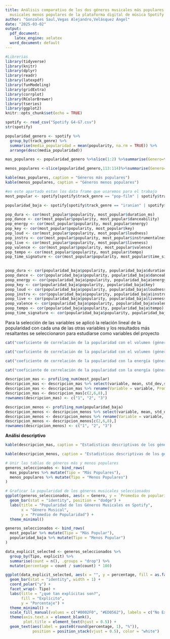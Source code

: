 ```yaml
---
title: Análisis comparativo de los dos géneros musicales más populares con los géneros
  musicales menos populares de la plataforma digital de música Spotify
author: "Gonzales Saul,Vegas Alejandro,Velásquez Ángel"
date: "2025-03-02"
output:
  pdf_document: 
    latex_engine: xelatex
  word_document: default
---
```


```r
#Librerias
library(tidyverse)
library(knitr)
library(dplyr)
library(readr)
library(latexpdf)
library(funModeling)
library(gridExtra)
library(corrplot)
library(RColorBrewer)
library(tseries)
library(ggplot2)
knitr::opts_chunk$set(echo = TRUE)
```

```r
spotify <- read_csv("Spotify G4-G7.csv")
str(spotify)
```



```r
popularidad_genero <- spotify %>%
  group_by(track_genre) %>%
  summarise(media_popularidad = mean(popularity, na.rm = TRUE)) %>%
  arrange(desc(media_popularidad))
```

```r

mas_populares <- popularidad_genero %>%slice(1:2) %>%summarise(Genero=track_genre,"Promedio de popularidad"=media_popularidad)

menos_populares <-slice(popularidad_genero,113:114)%>%summarise(Genero=track_genre,"Promedio de popularidad"=media_popularidad)
```


```r

kable(mas_populares, caption = "Géneros más populares")
kable(menos_populares, caption = "Géneros menos populares")
```


```r
#en este apartado estan los data frame que usaremos para el trabajo
most_popular <- spotify[spotify$track_genre == "pop-film" | spotify$track_genre == "k-pop",]

popularidad_baja <- spotify[spotify$track_genre == "iranian" | spotify$track_genre == "romance",]

```

```r
pop_dura <- cor(most_popular$popularity, most_popular$duration_ms)
pop_dance <- cor(most_popular$popularity, most_popular$danceability)
pop_energy <- cor(most_popular$popularity, most_popular$energy)
pop_key <- cor(most_popular$popularity, most_popular$key)
pop_loud <- cor(most_popular$popularity, most_popular$loudness)
pop_instru <- cor(most_popular$popularity, most_popular$instrumentalness)
pop_live <- cor(most_popular$popularity, most_popular$liveness)
pop_valence <- cor(most_popular$popularity, most_popular$valence)
pop_tempo <- cor(most_popular$popularity, most_popular$tempo)
pop_time_signature <- cor(most_popular$popularity, most_popular$time_signature)
                
```
```r
poop_dura <- cor(popularidad_baja$popularity, popularidad_baja$duration_ms)
poop_dance <- cor(popularidad_baja$popularity, popularidad_baja$danceability)
poop_energy <- cor(popularidad_baja$popularity, popularidad_baja$energy)
poop_key <- cor(popularidad_baja$popularity, popularidad_baja$key)
poop_loud <- cor(popularidad_baja$popularity, popularidad_baja$loudness)
poop_instru <- cor(popularidad_baja$popularity, popularidad_baja$instrumentalness)
poop_live <- cor(popularidad_baja$popularity, popularidad_baja$liveness)
poop_valence <- cor(popularidad_baja$popularity, popularidad_baja$valence)
poop_tempo <- cor(popularidad_baja$popularity, popularidad_baja$tempo)
poop_time_signature <- cor(popularidad_baja$popularity, popularidad_baja$time_signature)
```
Para la selección de las variables se aplicó la relación lineal de la popularidad con cada una de las otras variables y los resultados más resaltantes se seleccionaron para estudiarse como variables del proyecto

```r
cat("coeficiente de correlación de la popularidad con el volumen (géneros más populares):", round(pop_loud, 3))

cat("coeficiente de correlación de la popularidad con el volumen (géneros menos populares):", round(poop_loud, 3))

cat("coeficiente de correlación de la popularidad con la energía (géneros más populares):", round(pop_energy, 3))

cat("coeficiente de correlación de la popularidad con la energía (géneros menos populares):", round(poop_energy, 3))
```

```r

descripcion_mas <- profiling_num(most_popular)
descripcion_mas <- descripcion_mas %>% select(variable, mean, std_dev,skewness, kurtosis)
descripcion_mas <- descripcion_mas %>% rename(Variable = variable, Promedio = mean,D.Estandar = std_dev, "Coeficiente de asimetria" = skewness,Kurtosis = kurtosis,)
descripcion_mas <- descripcion_mas[c(2,6,8),]
rownames(descripcion_mas) <- c("1", "2", "3")

descripcion_menos <- profiling_num(popularidad_baja)
descripcion_menos <- descripcion_menos %>% select(variable, mean, std_dev,skewness, kurtosis)
descripcion_menos <- descripcion_menos %>% rename(Variable = variable, Promedio = mean,D.Estandar = std_dev, "Coeficiente de asimetria" = skewness,Kurtosis = kurtosis,)
descripcion_menos <- descripcion_menos[c(2,6,8),]
rownames(descripcion_menos) <- c("1", "2", "3")


```
**Análisi descriptivo**


```r
kable(descripcion_mas, caption = "Estadisticas descriptivas de los géneros musicales más populares")
```


```r
kable(descripcion_menos, caption = "Estadisticas descriptivas de los géneros musicales menos populares")
```


```r
# Unir las tablas de géneros más y menos populares
generos_seleccionados <- bind_rows(
  mas_populares %>% mutate(Tipo = "Más Populares"),
  menos_populares %>% mutate(Tipo = "Menos Populares")
)

# Graficar la popularidad de los géneros musicales seleccionados
ggplot(generos_seleccionados, aes(x = Genero, y = `Promedio de popularidad`, fill = Tipo)) +
  geom_bar(stat = "identity", position = "dodge") +
  labs(title = "Popularidad de los Géneros Musicales en Spotify",
       x = "Género Musical",
       y = "Promedio de Popularidad") +
  theme_minimal()
```


```r
generos_seleccionados <- bind_rows(
  most_popular %>% mutate(Tipo = "Más Popular"),
  popularidad_baja %>% mutate(Tipo = "Menos Popular")
)

data_explicit_selected <- generos_seleccionados %>%
  group_by(Tipo, explicit) %>%
  summarise(count = n(), .groups = "drop") %>%
  mutate(percentage = count / sum(count) * 100)

ggplot(data_explicit_selected, aes(x = "", y = percentage, fill = as.factor(explicit))) +
  geom_bar(stat = "identity", width = 1) +
  coord_polar("y") +
  facet_wrap(~ Tipo) +
  labs(title = "¿qué tan explícitas son?",
       fill = "Explícito",
       y = "Porcentaje") +
  theme_minimal() +
  scale_fill_manual(values = c("#0002F0", "#ED0562"), labels = c("No Explícita", "Explícita")) +
  theme(axis.text.x = element_blank(),
        plot.title = element_text(hjust = 0.5)) +
  geom_text(aes(label = paste0(round(percentage, 1), "%")), 
            position = position_stack(vjust = 0.5), color = "white")
```

